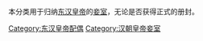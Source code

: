 本分类用于归纳[[东汉皇帝|东汉皇帝]]的[[妾室|妾室]]，无论是否获得正式的册封。

[[Category:东汉皇帝配偶|Category:东汉皇帝配偶]]
[[Category:汉朝皇帝妾室|Category:汉朝皇帝妾室]]